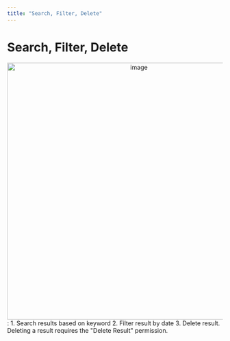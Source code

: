 ```yaml
---
title: "Search, Filter, Delete"
---
```


# Search, Filter, Delete

<div align="center">
  <img src="https://t3837933.p.clickup-attachments.com/t3837933/43006086-97fb-43f6-9287-5d6d482a56ed/image.png" alt="image" width="600" />
</div>:
1. Search results based on keyword
2. Filter result by date
3. Delete result. Deleting a result requires the "Delete Result" permission.